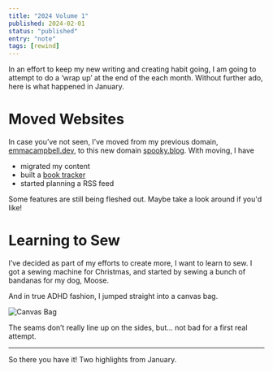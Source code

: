 ```yaml
---
title: "2024 Volume 1"
published: 2024-02-01
status: "published"
entry: "note"
tags: [rewind]
---
```


In an effort to keep my new writing and creating habit going, I am going to attempt to do a ‘wrap up’ at the end of the each month. Without further ado, here is what happened in January.

# Moved Websites

In case you’ve not seen, I’ve moved from my previous domain, [emmacampbell.dev](https://emmacampbell.dev), to this new domain [spooky.blog](https://spooky.blog). With moving, I have

- migrated my content
- built a [book tracker](https://spooky.blog/notebook/book-tracker)
- started planning a RSS feed

Some features are still being fleshed out. Maybe take a look around if you'd like!

# Learning to Sew

I’ve decided as part of my efforts to create more, I want to learn to sew. I got a sewing machine for Christmas, and started by sewing a bunch of bandanas for my dog, Moose.

And in true ADHD fashion, I jumped straight into a canvas bag.

![Canvas Bag](assets/canvas_bag.jpeg)

The seams don’t really line up on the sides, but... not bad for a first real attempt.

---

So there you have it! Two highlights from January.
